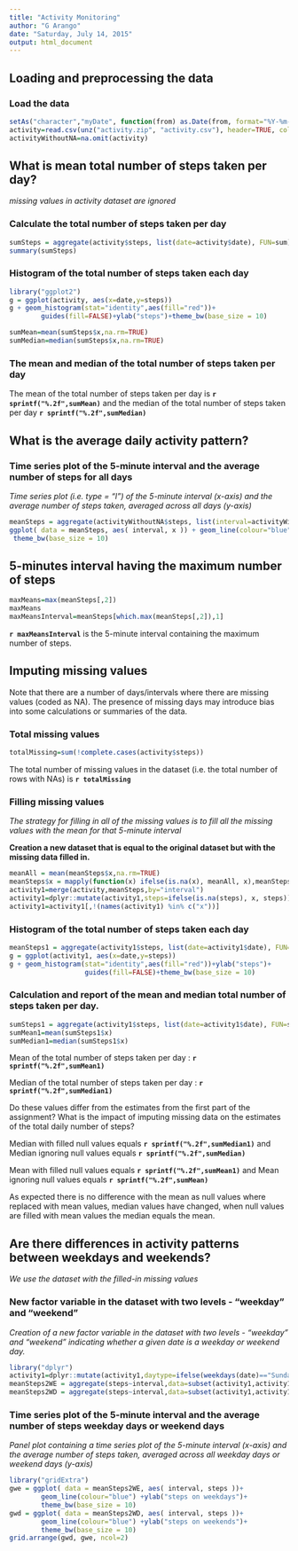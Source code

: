 ```yaml
---
title: "Activity Monitoring"
author: "G Arango"
date: "Saturday, July 14, 2015"
output: html_document
---
```


## Loading and preprocessing the data

### Load the data

```r
setAs("character","myDate", function(from) as.Date(from, format="%Y-%m-%d") )
activity=read.csv(unz("activity.zip", "activity.csv"), header=TRUE, colClasses=c("numeric","myDate","numeric"))
activityWithoutNA=na.omit(activity)
```

## What is mean total number of steps taken per day?

*missing values in activity dataset are ignored*

### Calculate the total number of steps taken per day

```r
sumSteps = aggregate(activity$steps, list(date=activity$date), FUN=sum)
summary(sumSteps)
```

### Histogram of the total number of steps taken each day

```r
library("ggplot2")
g = ggplot(activity, aes(x=date,y=steps))
g + geom_histogram(stat="identity",aes(fill="red"))+
        guides(fill=FALSE)+ylab("steps")+theme_bw(base_size = 10) 
```


```r
sumMean=mean(sumSteps$x,na.rm=TRUE)
sumMedian=median(sumSteps$x,na.rm=TRUE)
```

### The mean and median of the total number of steps taken per day 

The mean of the total number of steps taken per day is **`r sprintf("%.2f",sumMean)`**
and the median of the total number of steps taken per day **`r sprintf("%.2f",sumMedian)`**

## What is the average daily activity pattern?

### Time series plot of the 5-minute interval and the average number of steps for all days

*Time series plot (i.e. type = "l") of the 5-minute interval (x-axis) and the average number of steps taken, averaged across all days (y-axis)*

```r
meanSteps = aggregate(activityWithoutNA$steps, list(interval=activityWithoutNA$interval), FUN=mean)
ggplot( data = meanSteps, aes( interval, x )) + geom_line(colour="blue") +ylab("steps")+
 theme_bw(base_size = 10)       
```    

## 5-minutes interval having the maximum number of steps

```r
maxMeans=max(meanSteps[,2])
maxMeans
maxMeansInterval=meanSteps[which.max(meanSteps[,2]),1]

```   


**`r maxMeansInterval`** is the 5-minute interval containing the maximum number 
of steps.


## Imputing missing values

Note that there are a number of days/intervals where there are missing values (coded as NA). The presence of missing days may introduce bias into some calculations or summaries of the data.

### Total missing values

```r
totalMissing=sum(!complete.cases(activity$steps))
```
The total number of missing values in the dataset (i.e. the total number of rows with NAs) is **`r totalMissing`**

### Filling missing values

*The strategy for filling in all of the missing values is to fill all the missing values with the mean for that 5-minute interval*

**Creation a new dataset that is equal to the original dataset but with the missing data filled in.**

```r
meanAll = mean(meanSteps$x,na.rm=TRUE)
meanSteps$x = mapply(function(x) ifelse(is.na(x), meanAll, x),meanSteps$x)
activity1=merge(activity,meanSteps,by="interval")
activity1=dplyr::mutate(activity1,steps=ifelse(is.na(steps), x, steps))
activity1=activity1[,!(names(activity1) %in% c("x"))]
```

### Histogram of the total number of steps taken each day

```r
meanSteps1 = aggregate(activity1$steps, list(date=activity1$date), FUN=mean)
g = ggplot(activity1, aes(x=date,y=steps))
g + geom_histogram(stat="identity",aes(fill="red"))+ylab("steps")+
                   guides(fill=FALSE)+theme_bw(base_size = 10)
```   
    
### Calculation and report of the mean and median total number of steps taken per day. 
    
```r
sumSteps1 = aggregate(activity1$steps, list(date=activity1$date), FUN=sum)
sumMean1=mean(sumSteps1$x)
sumMedian1=median(sumSteps1$x)
```

Mean of the total number of steps taken per day : **`r sprintf("%.2f",sumMean1)`**

Median of the total number of steps taken per day : **`r sprintf("%.2f",sumMedian1)`**


Do these values differ from the estimates from the first part of the assignment? What is the impact of imputing missing data on the estimates of the total daily number of steps?

Median with filled null values equals **`r sprintf("%.2f",sumMedian1)`** and Median ignoring null values equals **`r sprintf("%.2f",sumMedian)`**

Mean with filled null values equals **`r sprintf("%.2f",sumMean1)`** and Mean ignoring null values equals **`r sprintf("%.2f",sumMean)`**


As expected there is no difference with the mean as null values where replaced with mean values, median values have changed, when null values are filled with mean values the median equals the mean.


## Are there differences in activity patterns between weekdays and weekends?

*We use the dataset with the filled-in missing values*

### New factor variable in the dataset with two levels - "weekday" and "weekend" 

*Creation of a new factor variable in the dataset with two levels - "weekday" and "weekend" indicating whether a given date is a weekday or weekend day.*

```r
library("dplyr")
activity1=dplyr::mutate(activity1,daytype=ifelse(weekdays(date)=="Sunday"|weekdays(date)=="Saturday", "weekend","weekday"))
meanSteps2WE = aggregate(steps~interval,data=subset(activity1,activity1$daytype=="weekend"), FUN=mean)
meanSteps2WD = aggregate(steps~interval,data=subset(activity1,activity1$daytype=="weekday"), FUN=mean)

```

### Time series plot of the 5-minute interval and the average number of steps  weekday days or weekend days

*Panel plot containing a time series plot of the 5-minute interval (x-axis) and the average number of steps taken, averaged across all weekday days or weekend days (y-axis) *

```r
library("gridExtra")
gwe = ggplot( data = meanSteps2WE, aes( interval, steps ))+
        geom_line(colour="blue") +ylab("steps on weekdays")+
        theme_bw(base_size = 10)
gwd = ggplot( data = meanSteps2WD, aes( interval, steps ))+
        geom_line(colour="blue") +ylab("steps on weekends")+
        theme_bw(base_size = 10)
grid.arrange(gwd, gwe, ncol=2)

```
